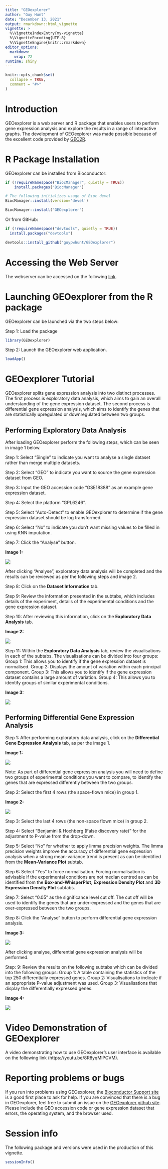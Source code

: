 ```yaml
---
title: "GEOexplorer"
author: "Guy Hunt"
date: "December 13, 2021"
output: rmarkdown::html_vignette
vignette: >
  %\VignetteIndexEntry{my-vignette}
  %\VignetteEncoding{UTF-8}
  %\VignetteEngine{knitr::rmarkdown}
editor_options: 
  markdown: 
    wrap: 72
runtime: shiny
---
```


```r
knitr::opts_chunk$set(
  collapse = TRUE,
  comment = "#>"
)
```

# Introduction

GEOexplorer is a web server and R package that enables users to
perform gene expression analysis and explore the results in a range 
of interactive graphs. The development of GEOexplorer was made
possible because of the excellent code provided by [GEO2R](https:
//www.ncbi.nlm.nih.gov/geo/geo2r/).

# R Package Installation

GEOexplorer can be installed from Bioconductor:

```r
if (!requireNamespace("BiocManager", quietly = TRUE))
    install.packages("BiocManager")

# The following initializes usage of Bioc devel
BiocManager::install(version='devel')

BiocManager::install("GEOexplorer")
```

Or from GitHub:

```r
if (!requireNamespace("devtools", quietly = TRUE))
  install.packages("devtools")

devtools::install_github("guypwhunt/GEOexplorer")
```

# Accessing the Web Server

The webserver can be accessed on the following [link](https://geoexplorer.rosalind.kcl.ac.uk/).

# Launching GEOexplorer from the R package 

GEOexplorer can be launched via the two steps below:

Step 1: Load the package

```r
library(GEOexplorer)
```

Step 2: Launch the GEOexplorer web application.

```r
loadApp()
```

# GEOexplorer Tutorial

GEOexplorer splits gene expression analysis into two distinct 
processes. The first process is exploratory data analysis, which aims 
to gain an overall understanding of the gene expression dataset. The 
second process is differential gene expression analysis, which aims 
to identify the genes that are statistically upregulated or 
downregulated between two groups.

## Performing Exploratory Data Analysis
After loading GEOexplorer perform the following steps, which can be seen in 
image 1 below. 

Step 1: Select "Single" to indicate you want to analyse a single dataset
rather than merge multiple datasets.

Step 2: Select "GEO" to indicate you want to source the gene expression 
dataset from GEO.

Step 3: Input the GEO accession code "GSE18388" as an example gene expression
dataset.

Step 4: Select the platform "GPL6246".

Step 5: Select "Auto-Detect" to enable GEOexplorer to determine if the gene
expression dataset should be log transformed.

Step 6: Select "No" to indicate you don't want missing values to be filled in 
using KNN imputation.

Step 7: Click the "Analyse" button.

**Image 1:**

![](Picture1.png)

After clicking "Analyse", exploratory data analysis will be completed and the 
results can be reviewed as per the following steps and image 2.

Step 8: Click on the **Dataset Information** tab.

Step 9: Review the information presented in the subtabs, which includes
details of the experiment, details of the experimental conditions and the 
gene expression dataset.

Step 10: After reviewing this information, click on the **Exploratory Data
Analysis** tab.

**Image 2:**

![](Picture2.png)

Step 11: Within the **Exploratory Data Analysis** tab, review the 
visualisations in each of the subtabs. The visualisations can be 
divided into four groups:
Group 1: This allows you to identify if the gene expression dataset 
is normalised.
Group 2: Displays the amount of variation within each principal component.
Group 3: This allows you to identify if the gene expression dataset 
contains a large amount of variation.
Group 4: This allows you to identify groups of similar 
experimental conditions.

**Image 3:**

![](Picture3.png)

## Performing Differential Gene Expression Analysis

Step 1: After performing exploratory data analysis, click on the
**Differential Gene Expression Analysis** tab, as per the image 1.

**Image 1:**

![](Picture4.png)

Note: As part of differential gene expression analysis you will need to 
define two groups of experimental conditions you want to compare, to 
identify the genes that are expressed differently between the two groups.

Step 2: Select the first 4 rows (the space-flown mice) in group 1.

**Image 2:**

![](Picture5.png)

Step 3: Select the last 4 rows (the non-space flown mice) in group 2.

Step 4: Select "Benjamini & Hochberg (False discovery rate)" 
for the adjustment to P-value from the drop-down.

Step 5: Select "No" for whether to apply limma precision weights. The limma 
precision weights improve the accuracy of differential gene expression 
analysis when a strong mean-variance trend is present as can be identified 
from the **Mean-Variance Plot** subtab.

Step 6: Select "Yes" to force normalisation.
Forcing normalisation is advisable if the experimental conditions are
not median centred as can be identified from the 
**Box-and-WhisperPlot**, **Expression Density Plot** and 
**3D Expression Density Plot** subtabs.

Step 7: Select "0.05" as the significance level cut off. 
The cut off will be used to identify the genes that are under-expressed 
and the genes that are over-expressed between the two groups.

Step 8: Click the "Analyse" button to perform differential 
gene expression analysis.

**Image 3:**

![](Picture6.png)

After clicking analyse, differential gene expression analysis will 
be performed.

Step: 9: Review the results on the following subtabs which can be divided
into the following groups:
Group 1: A table containing the statistics of the top 250 differentially 
expressed genes.
Group 2: Visualisations to indicate if an appropriate P-value adjustment
was used.
Group 3: Visualisations that display the differentially expressed genes.

**Image 4:**

![](Picture7.png)

# Video Demonstration of GEOexplorer

A video demonstrating how to use GEOexplorer's user
interface is available on the following link 
(https://youtu.be/8R8yqMlPCVM).

# Reporting problems or bugs

If you run into problems using GEOexplorer, the [Bioconductor Support
site](https://support.bioconductor.org/) is a good first place to ask
for help. If you are convinced that there is a bug in GEOexplorer, feel
free to submit an issue on the [GEOexplorer github
site](https://github.com/guypwhunt/GEOexplorer). Please include the GEO
accession code or gene expression dataset that errors, the operating system, 
and the browser used.

# Session info

The following package and versions were used in the production of this
vignette.

```r
sessionInfo()
```
